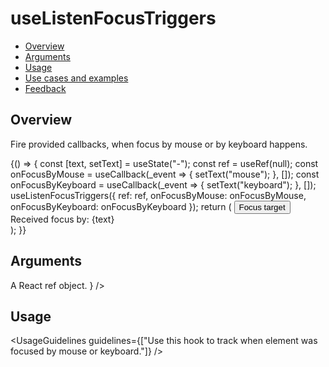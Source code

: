 
<Meta title="Hooks/useListenFocusTriggers" />

# useListenFocusTriggers

- [Overview](#overview)
- [Arguments](#arguments)
- [Usage](#usage)
- [Use cases and examples](#use-cases-and-examples)
- [Feedback](#feedback)

## Overview

Fire provided callbacks, when focus by mouse or by keyboard happens.

<Canvas>
  <Story name="Overview">
    {() => {
      const [text, setText] = useState("-");
      const ref = useRef(null);
      const onFocusByMouse = useCallback(_event => {
        setText("mouse");
      }, []);
      const onFocusByKeyboard = useCallback(_event => {
        setText("keyboard");
      }, []);
      useListenFocusTriggers({
        ref: ref,
        onFocusByMouse: onFocusByMouse,
        onFocusByKeyboard: onFocusByKeyboard
      });
      return (
        <Flex direction={Flex.directions.COLUMN} gap={Flex.gaps.MEDIUM} align={Flex.align.START}>
          <Button ref={ref}>Focus target</Button>
          <div>Received focus by: {text}</div>
        </Flex>
      );
    }}
  </Story>
</Canvas>

## Arguments

<FunctionArguments>
  <FunctionArgument name="options" type="Object">
    <FunctionArgument
      name="ref"
      type="React.MutableRefObject"
      description={
        <>
          A React
          <Link size={Link.sizes.MEDIUM} href="https://react.dev/reference/react/useRef">
            ref
          </Link>
          object.
        </>
      }
    />
    <FunctionArgument
      name="onFocusByKeyboard"
      type="(event: FocusEvent) => void"
      description="Callback function to execute when the focus by keyboard event is fired."
    />
    <FunctionArgument
      name="onFocusByMouse"
      type="(event: FocusEvent) => void"
      description="Callback function to execute when the focus by mouse (onMouseDown) event is fired."
    />
  </FunctionArgument>
</FunctionArguments>

## Usage

<UsageGuidelines guidelines={["Use this hook to track when element was focused by mouse or keyboard."]} />
